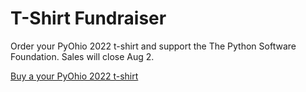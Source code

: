 <Seo title="PyOhio T-Shirts" />

# T-Shirt Fundraiser

Order your PyOhio 2022 t-shirt and support the The Python Software Foundation. Sales will close Aug 2.

[Buy a your PyOhio 2022 t-shirt](https://www.customink.com/fundraising/pyohio-2022)